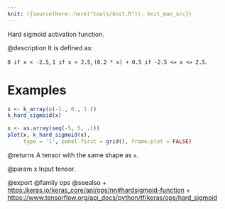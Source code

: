 ```yaml
---
knit: ({source(here::here("tools/knit.R")); knit_man_src})
---
```


Hard sigmoid activation function.

@description
It is defined as:

`0 if x < -2.5`, `1 if x > 2.5`, `(0.2 * x) + 0.5 if -2.5 <= x <= 2.5`.

# Examples
```r
x <- k_array(c(-1., 0., 1.))
k_hard_sigmoid(x)

x <- as.array(seq(-5, 5, .1))
plot(x, k_hard_sigmoid(x),
     type = 'l', panel.first = grid(), frame.plot = FALSE)
```

@returns
A tensor with the same shape as `x`.

@param x Input tensor.

@export
@family ops
@seealso
+ <https:/keras.io/keras_core/api/ops/nn#hardsigmoid-function>
+ <https://www.tensorflow.org/api_docs/python/tf/keras/ops/hard_sigmoid>

